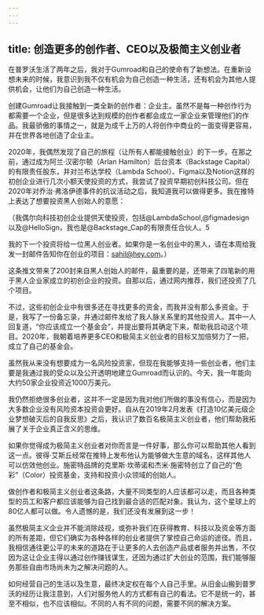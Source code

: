 ```yaml
---
---
---
```

title: 创造更多的创作者、CEO以及极简主义创业者
---




在普罗沃生活了两年之后，我对于Gumroad和自己的使命有了新想法。在重新设想未来的时候，我意识到我不仅有机会为自己创造一种生活，还有机会为其他人提供机会，让他们为自己创造一种生活。

创建Gumroad让我接触到一类全新的创作者：企业主。虽然不是每一种创作行为都需要一个企业，但是很多达到规模的创作者都会成立一家企业来管理他们的作品。我最骄傲的事情之一，就是为成千上万的人将创作中商业的一面变得更容易，并在世界各地创造了企业主。

2020年，我偶然发现了自己的旅程（让所有人都能接触创业）的下一步。在那之前，通过成为阿兰·汉密尔顿（Arlan Hamilton）后台资本（Backstage Capital）的有限责任股东，并对兰布达学校（Lambda School）、Figma以及Notion这样的初创企业进行几次小额天使投资的方式，我尝试了投资早期初创科技公司。但在2020年对乔治·弗洛伊德事件的抗议活动之后，我知道我可以做得更多。我在推特上表达了想要投资黑人创始人的意愿：



（我偶尔向科技初创企业提供天使投资，包括@LambdaSchool,@figmadesign以及@HelloSign，我也是@Backstage_Cap的有限责任合伙人。5

我的下一个投资将给一位黑人创业者。如果你是一名创业中的黑人，请在本周给我发一封邮件告知你在创业的项目：sahil@hey.com。）

这条推文带来了200封来自黑人创始人的邮件，最重要的是，还带来了四笔新的用于黑人企业家成立的初创企业的投资。自那以后，通过网内推荐，我们还投资了几个项目。

不过，这些初创企业中有很多还在寻找更多的资金，而我并没有那么多资金。于是，我写了一份备忘录，并通过邮件发给了我人脉关系里的其他投资人。其中一人回复道，“你应该成立一个基金会”，并提出要将其确定下来，帮助我启动这个项目。2020年，我朝着培养更多CEO和极简主义创业者的目标又加倍努力了一把，成立了自己的基金会。

虽然我从来没有想要成为一名风险投资家，但现在我能够支持一些创业者，他们主要是我通过我的受众以及公开透明地建立Gumroad而认识的。今天，我一年能向大约50家企业投资近1000万美元。

我仍然拒绝很多创业者，这并不一定是因为我对他们所做的事没有信心，而是因为大多数企业没有风险资本投资会更好。自从在2019年2月发表《打造10亿美元级企业梦想破灭后的自我反思》之后，我认识了数百名极简主义创业者，他们帮助我拓展了关于企业真正含义的思维。

如果你觉得成为极简主义创业者对你而言是一件好事，那么你可以帮助其他人看到这一点。彼得·艾斯丘经常在推特上发布他认为能够做大生意的域名，这样其他人可以仿效他创业。施密特品牌的克里斯·坎蒂诺和杰米·施密特创立了自己的“色彩”（Color）投资基金，支持和投资小众领域的创始人。

做创作者和极简主义创业者这条路，大量不同类型的人应该都可以走，而且各种类型的员工和客户都应该能够为自己找到最合适的匹配对象。我认为，这个星球上的80亿人都可以做。令人遗憾的是，我们还没有发展到这一步！

虽然极简主义企业并不能消除歧视，或弥补我们在获得教育、科技以及资金等方面的所有差距，但它们确实为各种各样的创业者提供了掌控自己命运的途径。而且，我相信通往更公平的未来的道路在于让更多的人去创造产品或者服务并出售，不仅因为这让企业主得以通过创作赚钱谋生，还因为通过扩大创业的范围，我们能够服务那些自由市场尚未为之解决问题的人。



如何经营自己的生活以及生意，最终决定权在每个人自己手里。从旧金山搬到普罗沃的经历让我注意到，人们对服务他人的方式都有自己的看法。它不是统一的，甚至不相似，也不应该相似。不同的人有不同的问题，需要不同的解决方案。